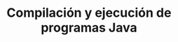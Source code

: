 ---
title: Compilación y ejecución de programas Java
description: Aprende a compilar y ejecutar programas Java en tu sistema operativo.
---